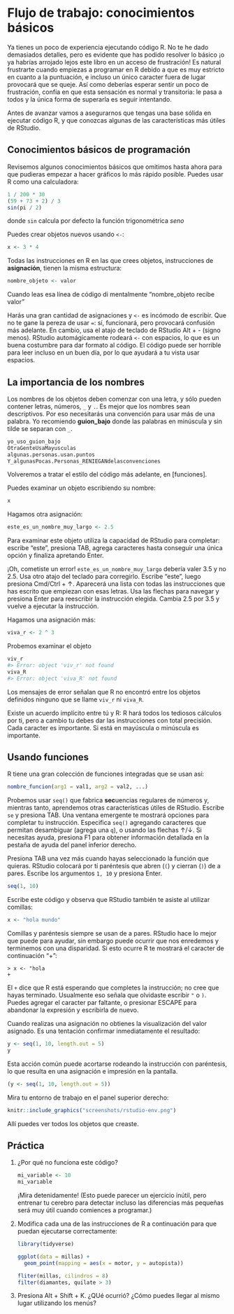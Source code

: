 # Flujo de trabajo: conocimientos básicos

Ya tienes un poco de experiencia ejecutando código R. No te he dado demasiados detalles, pero es evidente que has podido resolver lo básico ¡o ya habrías arrojado lejos este libro en un acceso de frustración! Es natural frustrarte cuando empiezas a programar en R debido a que es muy estricto en cuanto a la puntuación, e incluso un único caracter fuera de lugar provocará que se queje. Así como deberías esperar sentir un poco de frustración, confía en que esta sensación es normal y transitoria: le pasa a todos y la única forma de superarla es seguir intentando.

Antes de avanzar vamos a asegurarnos que tengas una base sólida en ejecutar código R, y que conozcas algunas de las características más útiles de RStudio. 

## Conocimientos básicos de programación

Revisemos algunos conocimientos básicos que omitimos hasta ahora para que pudieras empezar a hacer gráficos lo más rápido posible. Puedes usar R como una calculadora:

```r
1 / 200 * 30
(59 + 73 + 2) / 3
sin(pi / 2)
```

donde `sin` calcula por defecto la función trigonométrica *seno*

Puedes crear objetos nuevos usando `<-`:

```r
x <- 3 * 4
```

Todas las instrucciones en R en las que crees objetos, instrucciones de __asignación__, tienen la misma estructura:
```r
nombre_objeto <- valor
```

Cuando leas esa línea de código di mentalmente "nombre_objeto recibe valor"  

Harás una gran cantidad de asignaciones y `<-` es incómodo de escribir. Que no te gane la pereza de usar `=`: sí, funcionará, pero provocará confusión más adelante. En cambio, usa el atajo de teclado de RStudio Alt + - (signo menos). RStudio automágicamente rodeará `<-` con espacios, lo que es un buena costumbre para dar formato al código. El código puede ser horrible para leer incluso en un buen día, por lo que ayudará a tu vista usar espacios. 

## La importancia de los nombres

Los nombres de los objetos deben comenzar con una letra, y sólo pueden contener letras, números, `_` y `.`. Es mejor que los nombres sean descriptivos. Por eso necesitarás una convención para usar más de una palabra. Yo recomiendo __guion_bajo__ donde las palabras en minúscula y sin tilde se separan con `_`.

```r
yo_uso_guion_bajo
OtraGenteUsaMayusculas
algunas.personas.usan.puntos
Y_algunasPocas.Personas_RENIEGANdelasconvenciones
```

Volveremos a tratar el estilo del código más adelante, en [funciones].

Puedes examinar un objeto escribiendo su nombre:
```r
x
```

Hagamos otra asignación:
```r
este_es_un_nombre_muy_largo <- 2.5
```

Para examinar este objeto utiliza la capacidad de RStudio para completar: escribe "este", presiona TAB, agrega caracteres hasta conseguir una única opción y finaliza apretando Enter.

¡Oh, cometiste un error! `este_es_un_nombre_muy_largo` debería valer 3.5 y no 2.5. Usa otro atajo del teclado para corregirlo. Escribe "este", luego presiona Cmd/Ctrl + ↑. Aparecerá una lista con todas las instrucciones que has escrito que empiezan con esas letras. Usa las flechas para navegar y presiona Enter para reescribir la instrucción elegida. Cambia 2.5 por 3.5 y vuelve a ejecutar la instrucción.

Hagamos una asignación más:
```r
viva_r <- 2 ^ 3
```

Probemos examinar el objeto
```r
viv_r
#> Error: object 'viv_r' not found
viva_R
#> Error: object 'viva_R' not found
```

Los mensajes de error señalan que R no encontró entre los objetos definidos ninguno que se llame `viv_r` ni `viva_R`.

Existe un acuerdo implícito entre tú y R: R hará todos los tediosos cálculos por ti, pero a cambio tu debes dar las instrucciones con total precisión. Cada caracter es importante. Si está en mayúscula o minúscula es importante.

## Usando funciones

R tiene una gran colección de funciones integradas que se usan así:
```r
nombre_funcion(arg1 = val1, arg2 = val2, ...)
```

Probemos usar `seq()` que fabrica **sec**uencias regulares de números y, mientras tanto, aprendemos otras características útiles de RStudio. Escribe `se` y presiona TAB. Una ventana emergente te mostrará opciones para completar tu instrucción. Especifica `seq()` agregando caracteres que permitan desambiguar (agrega una `q`), o usando las flechas ↑/↓. Si necesitas ayuda, presiona F1 para obtener información detallada en la pestaña de ayuda del panel inferior derecho.

Presiona TAB una vez más cuando hayas seleccionado la función que quieras. RStudio colocará por tí paréntesis que abren (`(`) y cierran (`)`) de a pares. Escribe los argumentos `1, 10` y presiona Enter.

```r
seq(1, 10)
```

Escribe este código y observa que RStudio también te asiste al utilizar comillas:
```r
x <- "hola mundo"
```

Comillas y paréntesis siempre se usan de a pares. RStudio hace lo mejor que puede para ayudar, sin embargo puede ocurrir que nos enredemos y terminemos con una disparidad. Si esto ocurre R te mostrará el caracter de continuación "+": 

```
> x <- "hola
+
```

El `+` dice que R está esperando que completes la instrucción; no cree que hayas terminado. Usualmente eso señala que olvidaste escribir `"` o `)`. Puedes agregar el caracter par faltante, o presionar ESCAPE para abandonar la expresión y escribirla de nuevo.

Cuando realizas una asignación no obtienes la visualización del valor asignado. Es una tentación confirmar inmediatamente el resultado:

```r
y <- seq(1, 10, length.out = 5)
y
```

Esta acción común puede acortarse rodeando la instrucción con paréntesis, lo que resulta en una asignación e impresión en la pantalla.

```r
(y <- seq(1, 10, length.out = 5))
```

Mira tu entorno de trabajo en el panel superior derecho:

```r
knitr::include_graphics("screenshots/rstudio-env.png")
```

Allí puedes ver todos los objetos que creaste.

## Práctica

1.  ¿Por qué no funciona este código?

    ```r
    mi_variable <- 10
    mi_varıable
    ```
    
    ¡Mira detenidamente! (Esto puede parecer un ejercicio inútil, pero entrenar tu cerebro para detectar     incluso las diferencias más pequeñas será muy útil cuando comiences a programar.)
    
2.  Modifica cada una de las instrucciones de R a continuación para que puedan ejecutarse correctamente:

    ```r
    library(tidyverse)

    ggplot(data = millas) + 
      geom_point(mapping = aes(x = motor, y = autopista))
    
    fliter(millas, cilindros = 8)
    filter(diamantes, quilate > 3)
    ```
    
3.  Presiona Alt + Shift + K. ¿QUé ocurrió? ¿Cómo puedes llegar al mismo lugar utilizando los menús?

